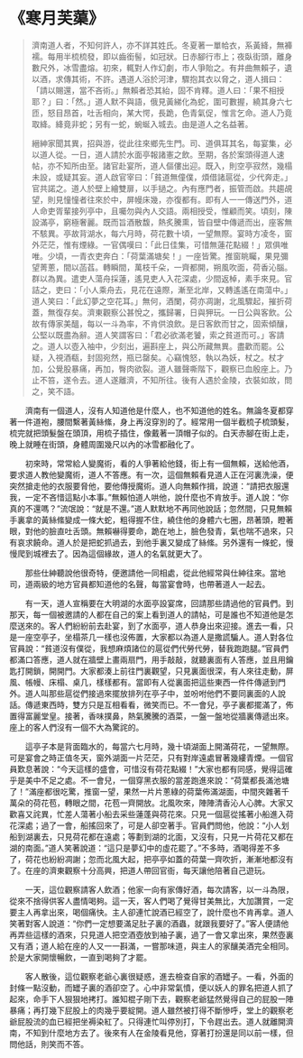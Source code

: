 # 《寒月芙蕖》

> 濟南道人者，不知何許人，亦不詳其姓氏。冬夏著一單帢衣，系黃絳，無褲襦。每用半梳梳發，即以齒銜髻，如冠狀。日赤腳行市上；夜臥街頭，離身數尺外，冰雪盡熔。初來，輒對人作幻劇，市人爭貽之。有井曲無賴子，遺以酒，求傳其術，不許。遇道人浴於河津，驟抱其衣以脅之，道人揖曰：「請以賜還，當不吝術。」無賴者恐其紿，固不肯釋。道人曰：「果不相授耶？」曰：「然。」道人默不與語，俄見黃綈化為蛇，圍可數握，繞其身六七匝，怒目昂首，吐舌相向，某大愕，長跪，色青氣促，惟言乞命。道人乃竟取絳。絳竟非蛇；另有一蛇，蜿蜒入城去。由是道人之名益著。
>
> 縉紳家聞其異，招與游，從此往來鄉先生門。司、道俱耳其名，每宴集，必以道人從。一日，道人請於水面亭報諸憲之飲。至期，各於案頭得道人速帖，亦不知所由至。諸官赴宴所，道人傴僂出迎。既入，則空亭寂然，幾榻未設，或疑其妄。道人啟官宰曰：「貧道無僮僕，煩借諸扈從，少代奔走。」官共諾之。道人於壁上繪雙扉，以手撾之。內有應門者，振管而啟。共趨覘望，則見憧憧者往來於中，屏幔床幾，亦復都有。即有人一一傳送門外，道人命吏胥輩接列亭中，且囑勿與內人交語。兩相授受，惟顧而笑。頃刻，陳設滿亭，窮極奢麗。既而旨酒散馥，熱炙騰熏，皆自壁中傳遞而出，座客無不駭異。亭故背湖水，每六月時，荷花數十頃，一望無際。宴時方凌冬，窗外茫茫，惟有煙綠。一官偶嘆曰：「此日佳集，可惜無蓮花點綴！」眾俱唯唯。少頃，一青衣吏奔白：「荷葉滿塘矣！」一座皆驚。推窗眺矚，果見彌望菁蔥，間以菡萏。轉瞬間，萬枝千朵，一齊都開，朔風吹面，荷香沁腦。群以為異。遣吏人蕩舟採蓮，遙見吏人入花深處，少間返棹，素手來見。官詰之，吏曰：「小人乘舟去，見花在遠際，漸至北岸，又轉遙遙在南蕩中。」道人笑曰：「此幻夢之空花耳。」無何，酒闌，荷亦凋謝，北風驟起，摧折荷蓋，無復存矣。濟東觀察公甚悅之，攜歸署，日與狎玩。一日公與客飲。公故有傳家美醞，每以一斗為率，不肯供浪飲。是日客飲而甘之，固索傾釀，公堅以既盡為辭。道人笑謂客曰：「君必欲滿老饕，索之貧道而可。」客請之。道人以壺入袖中，少刻出，遍斟座上，與公所藏無異。盡歡而罷。公疑，入視酒瓻，封固宛然，瓶已罄矣。心竊愧怒，執以為妖，杖之。杖才加，公覺股暴痛，再加，臀肉欲裂。道人雖聲嘶階下，觀察已血殷座上。乃止不笞，遂令去。道人遂離濟，不知所往。後有人遇於金陵，衣裝如故，問之，笑不語。

&emsp;&emsp;濟南有一個道人，沒有人知道他是什麼人，也不知道他的姓名。無論冬夏都穿著一件道袍，腰間繫著黃絲絛，身上再沒穿別的了。經常用一個半截梳子梳頭髮，梳完就把頭髮盤在頭頂，用梳子插住，像戴著一頂帽子似的。白天赤腳在街上走，晚上就睡在街頭，身體周圍幾尺以內的冰雪都融化了。

&emsp;&emsp;初來時，常常給人變魔術，看的人爭著給他錢，街上有一個無賴，送給他酒，要求道人教他變魔術，道人不答應。有一次，這個無賴看見道人正在河裏洗澡，便突然搶走他的衣服要脅他，要他傳授魔術。道人向無賴作揖，說道：“請把衣服還我，一定不吝惜這點小本事。”無賴怕道人哄他，說什麼也不肯放手。道人說：“你真的不還嗎？”流氓說：“就是不還。”道人默默地不再同他說話；忽然間，只見無賴手裏拿的黃絲絛變成一條大蛇，粗得握不住，繞住他的身體六七圈，昂著頭，瞪著眼，對他的臉直吐舌頭。無賴嚇得要命，跪在地上，臉色發青，氣也喘不過來，只有哀求饒命。道人於是把蛇抓過去，到他手裏又變成了絲絛。另外還有一條蛇，慢慢爬到城裡去了。因為這個緣故，道人的名氣就更大了。

&emsp;&emsp;那些仕紳聽說他很奇特，便邀請他一同相處，從此他經常與仕紳往來。當地司，道兩級的地方官員都知道他的名聲，每當宴會時，也帶著道人一起去。

&emsp;&emsp;有一天，道人宣稱要在大明湖的水面亭設宴席，回請那些請過他的官員們。到那天，每一個被邀請的人都在自己的案上看到道人的請帖，可是誰也不知道他是怎麼送來的。客人們紛紛前去赴宴，到了水面亭，道人恭身出來迎接。進去一看，只是一座空亭子，坐榻茶几一樣也沒佈置，大家都以為道人是撒謊騙人。道人對各位官員說：“貧道沒有僕從，我想麻煩諸位的扈從們代勞代勞，替我跑跑腿。”官員們都滿口答應，道人就在牆壁上畫兩扇門，用手敲敲，就聽裏面有人答應，並且用鑰匙打開鎖，開開門。大家都湊上前往門裏觀望，只見裏面很深，有人來往走動，屏風、帳幔、床榻、桌几，樣樣都有。當即有人從裏面把這些東西一件件傳遞到門外。道人叫那些扈從們接過來擺放排列在亭子中，並吩咐他們不要同裏面的人說話。傳遞東西時，雙方只是互相看看，微笑而已。不一會兒，亭子裏都擺滿了，佈置得富麗堂皇。接著，香味撲鼻，熱氣騰騰的酒菜，一盤一盤地從牆裏傳遞出來。座上的客人們沒有一個不大為驚詫的。

&emsp;&emsp;這亭子本是背面臨水的，每當六七月時，幾十頃湖面上開滿荷花，一望無際。可是宴會之時正值冬天，窗外湖面一片茫茫，只有對岸遠處冒著幾縷青煙。一個官員歎息著說：“今天這樣的盛會，可惜沒有荷花點綴！”大家也都有同感，覺得這確乎是美中不足之處。不一會兒，一個穿黑衣服的當差跑進來說：“荷葉都長滿池塘了！”滿座都很吃驚，推窗一望，果然一片片蔥綠的荷葉佈滿湖面，中間夾雜著千萬朵的荷花苞，轉眼之間，花苞一齊開放。北風吹來，陣陣清香沁人心脾。大家又歡喜又詫異，忙差人蕩著小船去采些蓮蓬與荷花來。只見一個扈從搖著小船進入荷花深處；過了一會，船搖回來了，可是人卻空著手。官員們問他，他說：“小人划船到湖裏去，只見荷花都在遠處；等劃到湖的北面，又沒有，只見一片荷花又都在湖的南面。”道人笑著說道：“這只是夢幻中的虛花罷了。”不多時，酒喝得差不多了，荷花也紛紛凋謝；忽而北風大起，把亭亭如蓋的荷葉一齊吹折，漸漸地都沒有了。在座的濟東觀察十分高興，把道人帶回官衙，每天讓他陪著自己遊玩。

&emsp;&emsp;一天，這位觀察請客人飲酒；他家一向有家傳好酒，每次請客，以一斗為限，從來不捨得供客人盡情喝夠。這一天，客人們喝了覺得甘美無比，大加讚賞，一定要主人再拿出來，喝個痛快。主人卻連忙說酒已經空了，說什麼也不肯再拿。道人笑著對客人說道：“你們一定想要滿足肚子裏的酒蟲，就跟我要好了。”客人便請他再弄些這樣的酒來，只見道人把空酒壺放到袖子裏，過了一會又拿出來，果然壺裏又有酒；道人給在座的人又一一斟滿，一嘗那味道，與主人的家釀美酒完全相同。於是大家開懷暢飲，一直到喝夠了才罷。

&emsp;&emsp;客人散後，這位觀察老爺心裏很疑惑，進去檢查自家的酒罎子。一看，外面的封條一點沒動，而罎子裏的酒卻空了。心中非常氣憤，便以妖人的罪名把道人抓了起來，命手下人狠狠地拷打。誰知棍子剛下去，觀察老爺猛然覺得自己的屁股一陣暴痛；再打幾下屁股上的肉幾乎要綻開。道人雖然被打得不斷慘呼，堂上的觀察老爺屁股流的血已經把坐褥染紅了。只得連忙叫停別打，下令趕出去。道人就離開濟南，不知到什麼地方去了。後來有人在金陵看見他，穿著打扮還是同以前一樣，但問他話，則笑而不答。
